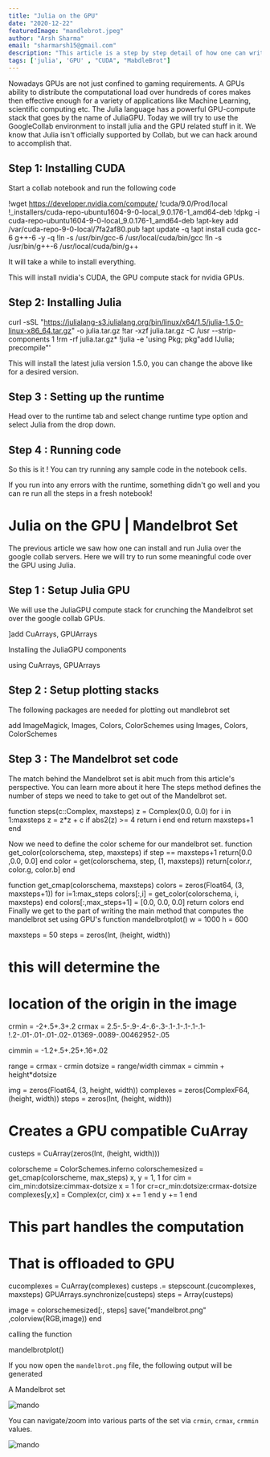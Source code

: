 ```yaml
---
title: "Julia on the GPU"
date: "2020-12-22"
featuredImage: "mandlebrot.jpeg"
author: "Arsh Sharma"
email: "sharmarsh15@gmail.com"
description: "This article is a step by step detail of how one can write his/her own package manager in Julia..."
tags: ['julia', 'GPU' , "CUDA", "MabdleBrot"]
---
```

Nowadays GPUs are not just confined to gaming requirements. A GPUs ability to distribute the computational load over hundreds of cores makes then effective enough for a variety of applications like Machine Learning, scientific computing etc. The Julia language has a powerful GPU-compute stack that goes by the name of JuliaGPU.
Today we will try to use the GoogleCollab environment to install julia and the GPU related stuff in it. We know that Julia isn't officially supported by Collab, but we can hack around to accomplish that.

## Step 1: Installing CUDA 

Start a collab notebook and run the following code


!wget https://developer.nvidia.com/compute/
!cuda/9.0/Prod/local
!_installers/cuda-repo-ubuntu1604-9-0-local_9.0.176-1_amd64-deb
!dpkg -i cuda-repo-ubuntu1604-9-0-local_9.0.176-1_amd64-deb
!apt-key add /var/cuda-repo-9-0-local/7fa2af80.pub
!apt update -q
!apt install cuda gcc-6 g++-6 -y -q
!ln -s /usr/bin/gcc-6 /usr/local/cuda/bin/gcc
!ln -s /usr/bin/g++-6 /usr/local/cuda/bin/g++


It will take a while to install everything.

This will install nvidia's CUDA, the GPU compute stack for nvidia GPUs.

## Step 2: Installing Julia


curl -sSL "https://julialang-s3.julialang.org/bin/linux/x64/1.5/julia-1.5.0-linux-x86_64.tar.gz" -o julia.tar.gz
!tar -xzf julia.tar.gz -C /usr --strip-components 1
!rm -rf julia.tar.gz*
!julia -e 'using Pkg; pkg"add IJulia; precompile"'

This will install the latest julia version 1.5.0, you can change the above like for a desired version.

## Step 3 : Setting up the runtime

Head over to the runtime tab and select change runtime type option and select Julia from the drop down. 

## Step 4 : Running code

So this is it ! You can try running any sample code in the notebook cells.

If you run into any errors with the runtime, something didn't go well and you can re run all the steps in a fresh notebook!

# Julia on the GPU | Mandelbrot Set

The previous article we saw how one can install and run Julia over the google collab servers. Here we will try to run some meaningful code over the GPU using Julia. 

## Step 1 : Setup Julia GPU

We will use the JuliaGPU compute stack for crunching the Mandelbrot set over the google collab GPUs.

]add CuArrays, GPUArrays

Installing the JuliaGPU components

using CuArrays, GPUArrays


## Step 2 : Setup plotting stacks

The following packages are needed for plotting out mandlebrot set

add ImageMagick, Images, Colors, ColorSchemes
using Images, Colors, ColorSchemes


## Step 3 : The Mandelbrot set code

The match behind the Mandelbrot set is abit much from this article's perspective. You can learn more about it here
The steps method defines the number of steps we need to take to get out of the Mandelbrot set.

function steps(c::Complex, maxsteps)
  z = Complex(0.0, 0.0)
  for i in 1:maxsteps
    z = z*z + c
    if abs2(z) >= 4
      return i
    end
  end
  return maxsteps+1
end

Now we need to define the color scheme for our mandelbrot set. 
function get_color(colorschema, step, maxsteps)
  if step == maxsteps+1
    return[0.0 ,0.0, 0.0]
  end
  color = get(colorschema, step, (1, maxsteps))
  return[color.r, color.g, color.b]
end

function get_cmap(colorschema, maxsteps)
  colors = zeros(Float64, (3, maxsteps+1))
  for i=1:max_steps
    colors[:,i] = get_color(colorschema, i, maxsteps)
  end
  colors[:,max_steps+1] = [0.0, 0.0, 0.0]
  return colors
end
Finally we get to the part of writing the main method that computes the mandelbrot set using GPU's
function mandelbrotplot()
  w = 1000
  h = 600

  maxsteps = 50
  steps = zeros(Int, (height, width))

  # this will determine the 
  # location of the origin in the image
  crmin = -2+.5+.3+.2
  crmax = 2.5-.5-.9-.4-.6-.3-.1-.1-.1-.1-.1-
  !.2-.01-.01-.01-.02-.01369-.0089-.00462952-.05

  cimmin = -1.2+.5+.25+.16+.02
  
  range = crmax - crmin
  dotsize = range/width
  cimmax = cimmin + height*dotsize

  img = zeros(Float64, (3, height, width))
  complexes = zeros(ComplexF64, (height, width))
  steps = zeros(Int, (height, width))

  # Creates a GPU compatible CuArray
  custeps = CuArray(zeros(Int, (height, width)))
  
  colorscheme = ColorSchemes.inferno
  colorschemesized = get_cmap(colorscheme, max_steps)
  x, y = 1, 1
  for cim = cim_min:dotsize:cimmax-dotsize
    x = 1
    for cr=cr_min:dotsize:crmax-dotsize
      complexes[y,x] = Complex(cr, cim)
      x += 1
    end
    y += 1
  end
  
  # This part handles the computation
  # That is offloaded to GPU
  cucomplexes = CuArray(complexes)
  custeps .= stepscount.(cucomplexes, maxsteps)
  GPUArrays.synchronize(custeps)
  steps = Array(custeps)

  image = colorschemesized[:, steps]
  save("mandelbrot.png" ,colorview(RGB,image))
end  

calling the function

mandelbrotplot()

If you now open the `mandelbrot.png` file, the following output will be generated

A Mandelbrot set

![mando](/assets/images/blogs_images/julia_on_gpu/mandlebrot.jpeg)

You can navigate/zoom into various parts of the set via `crmin`, `crmax`, `crmmin` values.

![mando](/assets/images/blogs_images/julia_on_gpu/mandopart.png)

